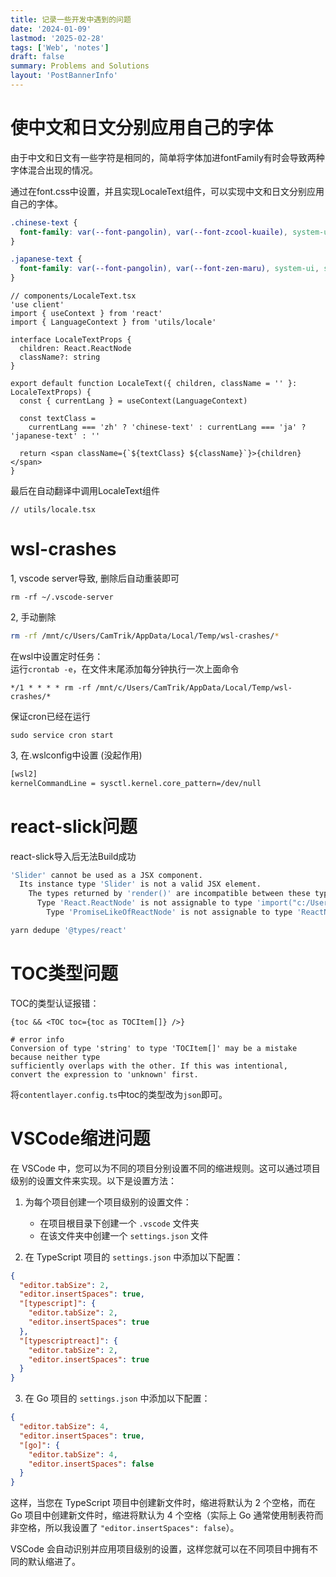 ```yaml
---
title: 记录一些开发中遇到的问题
date: '2024-01-09'
lastmod: '2025-02-28'
tags: ['Web', 'notes']
draft: false
summary: Problems and Solutions
layout: 'PostBannerInfo'
---
```


# 使中文和日文分别应用自己的字体

由于中文和日文有一些字符是相同的，简单将字体加进fontFamily有时会导致两种字体混合出现的情况。

通过在font.css中设置，并且实现LocaleText组件，可以实现中文和日文分别应用自己的字体。

```css
.chinese-text {
  font-family: var(--font-pangolin), var(--font-zcool-kuaile), system-ui, sans-serif;
}

.japanese-text {
  font-family: var(--font-pangolin), var(--font-zen-maru), system-ui, sans-serif;
}
```

```tsx
// components/LocaleText.tsx
'use client'
import { useContext } from 'react'
import { LanguageContext } from 'utils/locale'

interface LocaleTextProps {
  children: React.ReactNode
  className?: string
}

export default function LocaleText({ children, className = '' }: LocaleTextProps) {
  const { currentLang } = useContext(LanguageContext)

  const textClass =
    currentLang === 'zh' ? 'chinese-text' : currentLang === 'ja' ? 'japanese-text' : ''

  return <span className={`${textClass} ${className}`}>{children}</span>
}
```

最后在自动翻译中调用LocaleText组件

```tsx
// utils/locale.tsx
```

# wsl-crashes

1, vscode server导致, 删除后自动重装即可

```
rm -rf ~/.vscode-server
```

2, 手动删除

```bash
rm -rf /mnt/c/Users/CamTrik/AppData/Local/Temp/wsl-crashes/*
```

在wsl中设置定时任务：  
运行`crontab -e`，在文件末尾添加每分钟执行一次上面命令

```
*/1 * * * * rm -rf /mnt/c/Users/CamTrik/AppData/Local/Temp/wsl-crashes/*
```

保证cron已经在运行

```
sudo service cron start
```

3, 在.wslconfig中设置 (没起作用)

```bash
[wsl2]
kernelCommandLine = sysctl.kernel.core_pattern=/dev/null
```

# react-slick问题

react-slick导入后无法Build成功

```bash
'Slider' cannot be used as a JSX component.
  Its instance type 'Slider' is not a valid JSX element.
    The types returned by 'render()' are incompatible between these types.
      Type 'React.ReactNode' is not assignable to type 'import("c:/Users/bello/node_modules/@types/react/ts5.0/index").ReactNode'.
        Type 'PromiseLikeOfReactNode' is not assignable to type 'ReactNode'.ts(2786)
```

```bash
yarn dedupe '@types/react'

```

# TOC类型问题

TOC的类型认证报错：

```
{toc && <TOC toc={toc as TOCItem[]} />}

# error info
Conversion of type 'string' to type 'TOCItem[]' may be a mistake because neither type
sufficiently overlaps with the other. If this was intentional,
convert the expression to 'unknown' first.
```

将`contentlayer.config.ts`中toc的类型改为`json`即可。

# VSCode缩进问题

在 VSCode 中，您可以为不同的项目分别设置不同的缩进规则。这可以通过项目级别的设置文件来实现。以下是设置方法：

1. 为每个项目创建一个项目级别的设置文件：

   - 在项目根目录下创建一个 `.vscode` 文件夹
   - 在该文件夹中创建一个 `settings.json` 文件

2. 在 TypeScript 项目的 `settings.json` 中添加以下配置：

```json
{
  "editor.tabSize": 2,
  "editor.insertSpaces": true,
  "[typescript]": {
    "editor.tabSize": 2,
    "editor.insertSpaces": true
  },
  "[typescriptreact]": {
    "editor.tabSize": 2,
    "editor.insertSpaces": true
  }
}
```

3. 在 Go 项目的 `settings.json` 中添加以下配置：

```json
{
  "editor.tabSize": 4,
  "editor.insertSpaces": true,
  "[go]": {
    "editor.tabSize": 4,
    "editor.insertSpaces": false
  }
}
```

这样，当您在 TypeScript 项目中创建新文件时，缩进将默认为 2 个空格，而在 Go 项目中创建新文件时，缩进将默认为 4 个空格（实际上 Go 通常使用制表符而非空格，所以我设置了 `"editor.insertSpaces": false`）。

VSCode 会自动识别并应用项目级别的设置，这样您就可以在不同项目中拥有不同的默认缩进了。
